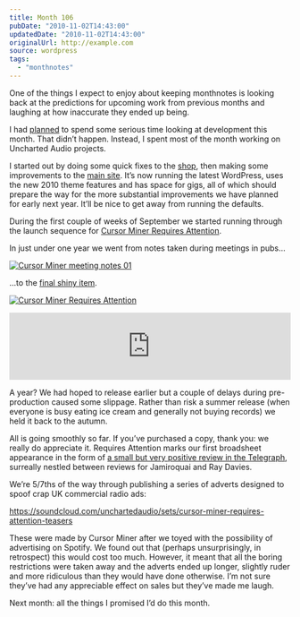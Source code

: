 ```yaml
---
title: Month 106
pubDate: "2010-11-02T14:43:00"
updatedDate: "2010-11-02T14:43:00"
originalUrl: http://example.com
source: wordpress
tags:
  - "monthnotes"
---
```


One of the things I expect to enjoy about keeping monthnotes is looking back at the predictions for upcoming work from previous months and laughing at how inaccurate they ended up being.

I had [planned](http://anglepoised.com/weblog/2010/10/04/month-105/) to spend some serious time looking at development this month. That didn’t happen. Instead, I spent most of the month working on Uncharted Audio projects.

I started out by doing some quick fixes to the [shop](http://shop.unchartedaudio.com/), then making some improvements to the [main site](http://unchartedaudio.com/). It’s now running the latest WordPress, uses the new 2010 theme features and has space for gigs, all of which should prepare the way for the more substantial improvements we have planned for early next year. It’ll be nice to get away from running the defaults.

During the first couple of weeks of September we started running through the launch sequence for [Cursor Miner Requires Attention](http://unchartedaudio.com/releases/cursor-miner-requires-attention/).

In just under one year we went from notes taken during meetings in pubs…

[![Cursor Miner meeting notes 01](/images/notes/month-106-01.jpg)](https://www.flickr.com/photos/ohskylab/5096612397 "Cursor Miner meeting notes 01 by ohskylab, on Flickr")

…to the [final shiny item](http://unchartedaudio.com/releases/cursor-miner-requires-attention/).

[![Cursor Miner Requires Attention](/images/notes/month-106-02.jpg)](http://www.flickr.com/photos/unchartedaudio/5049857709/ "Cursor Miner Requires Attention by uncharted |audio|, on Flickr")

<iframe
  style="border: 0; width: 100%; height: 120px;"
  src="https://bandcamp.com/EmbeddedPlayer/album=2218393600/size=large/bgcol=ffffff/linkcol=0687f5/tracklist=false/artwork=small/transparent=true/"
  seamless
  title="Requires Attention by Cursor Miner"
></iframe>

A year? We had hoped to release earlier but a couple of delays during pre-production caused some slippage. Rather than risk a summer release (when everyone is busy eating ice cream and generally not buying records) we held it back to the autumn.

All is going smoothly so far. If you’ve purchased a copy, thank you: we really do appreciate it. Requires Attention marks our first broadsheet appearance in the form of [a small but very positive review in the Telegraph](http://www.telegraph.co.uk/culture/music/cdreviews/8097031/Cursor-Miner-Requires-Attention-CD-review.html), surreally nestled between reviews for Jamiroquai and Ray Davies.

We’re 5/7ths of the way through publishing a series of adverts designed to spoof crap UK commercial radio ads:

https://soundcloud.com/unchartedaudio/sets/cursor-miner-requires-attention-teasers

These were made by Cursor Miner after we toyed with the possibility of advertising on Spotify. We found out that (perhaps unsurprisingly, in retrospect) this would cost too much. However, it meant that all the boring restrictions were taken away and the adverts ended up longer, slightly ruder and more ridiculous than they would have done otherwise. I’m not sure they’ve had any appreciable effect on sales but they’ve made me laugh.

Next month: all the things I promised I’d do this month.
